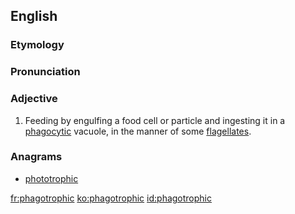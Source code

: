 ==English==

===Etymology===

{{suffix|phagotrophy|ic}}
===Pronunciation===
{{rfp|lang=en}}

===Adjective===
{{en-adj|-}}

# {{microbiology}} Feeding by engulfing a food cell or particle and ingesting it in a [[phagocytic]] vacuole, in the manner of some [[flagellate]]s.

===Anagrams===
* [[phototrophic#English|phototrophic]]

[[fr:phagotrophic]]
[[ko:phagotrophic]]
[[id:phagotrophic]]